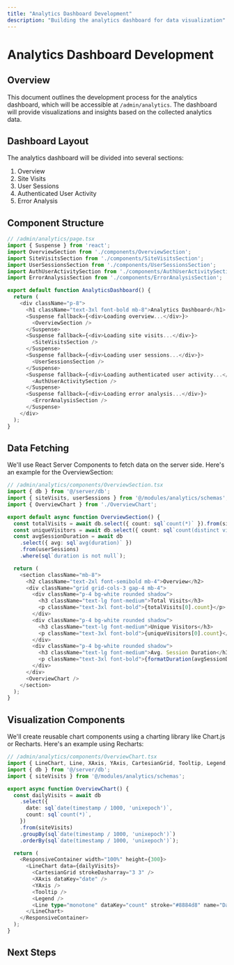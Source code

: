 ```yaml
---
title: "Analytics Dashboard Development"
description: "Building the analytics dashboard for data visualization"
---
```


# Analytics Dashboard Development

## Overview

This document outlines the development process for the analytics dashboard, which will be accessible at `/admin/analytics`. The dashboard will provide visualizations and insights based on the collected analytics data.

## Dashboard Layout

The analytics dashboard will be divided into several sections:

1. Overview
2. Site Visits
3. User Sessions
4. Authenticated User Activity
5. Error Analysis

## Component Structure

```typescript
// /admin/analytics/page.tsx
import { Suspense } from 'react';
import OverviewSection from './components/OverviewSection';
import SiteVisitsSection from './components/SiteVisitsSection';
import UserSessionsSection from './components/UserSessionsSection';
import AuthUserActivitySection from './components/AuthUserActivitySection';
import ErrorAnalysisSection from './components/ErrorAnalysisSection';

export default function AnalyticsDashboard() {
  return (
    <div className="p-8">
      <h1 className="text-3xl font-bold mb-8">Analytics Dashboard</h1>
      <Suspense fallback={<div>Loading overview...</div>}>
        <OverviewSection />
      </Suspense>
      <Suspense fallback={<div>Loading site visits...</div>}>
        <SiteVisitsSection />
      </Suspense>
      <Suspense fallback={<div>Loading user sessions...</div>}>
        <UserSessionsSection />
      </Suspense>
      <Suspense fallback={<div>Loading authenticated user activity...</div>}>
        <AuthUserActivitySection />
      </Suspense>
      <Suspense fallback={<div>Loading error analysis...</div>}>
        <ErrorAnalysisSection />
      </Suspense>
    </div>
  );
}
```

## Data Fetching

We'll use React Server Components to fetch data on the server side. Here's an example for the OverviewSection:

```typescript
// /admin/analytics/components/OverviewSection.tsx
import { db } from '@/server/db';
import { siteVisits, userSessions } from '@/modules/analytics/schemas';
import { OverviewChart } from './OverviewChart';

export default async function OverviewSection() {
  const totalVisits = await db.select({ count: sql`count(*)` }).from(siteVisits);
  const uniqueVisitors = await db.select({ count: sql`count(distinct visitor_id)` }).from(siteVisits);
  const avgSessionDuration = await db
    .select({ avg: sql`avg(duration)` })
    .from(userSessions)
    .where(sql`duration is not null`);

  return (
    <section className="mb-8">
      <h2 className="text-2xl font-semibold mb-4">Overview</h2>
      <div className="grid grid-cols-3 gap-4 mb-4">
        <div className="p-4 bg-white rounded shadow">
          <h3 className="text-lg font-medium">Total Visits</h3>
          <p className="text-3xl font-bold">{totalVisits[0].count}</p>
        </div>
        <div className="p-4 bg-white rounded shadow">
          <h3 className="text-lg font-medium">Unique Visitors</h3>
          <p className="text-3xl font-bold">{uniqueVisitors[0].count}</p>
        </div>
        <div className="p-4 bg-white rounded shadow">
          <h3 className="text-lg font-medium">Avg. Session Duration</h3>
          <p className="text-3xl font-bold">{formatDuration(avgSessionDuration[0].avg)}</p>
        </div>
      </div>
      <OverviewChart />
    </section>
  );
}
```

## Visualization Components

We'll create reusable chart components using a charting library like Chart.js or Recharts. Here's an example using Recharts:

```typescript
// /admin/analytics/components/OverviewChart.tsx
import { LineChart, Line, XAxis, YAxis, CartesianGrid, Tooltip, Legend, ResponsiveContainer } from 'recharts';
import { db } from '@/server/db';
import { siteVisits } from '@/modules/analytics/schemas';

export async function OverviewChart() {
  const dailyVisits = await db
    .select({
      date: sql`date(timestamp / 1000, 'unixepoch')`,
      count: sql`count(*)`,
    })
    .from(siteVisits)
    .groupBy(sql`date(timestamp / 1000, 'unixepoch')`)
    .orderBy(sql`date(timestamp / 1000, 'unixepoch')`);

  return (
    <ResponsiveContainer width="100%" height={300}>
      <LineChart data={dailyVisits}>
        <CartesianGrid strokeDasharray="3 3" />
        <XAxis dataKey="date" />
        <YAxis />
        <Tooltip />
        <Legend />
        <Line type="monotone" dataKey="count" stroke="#8884d8" name="Daily Visits" />
      </LineChart>
    </ResponsiveContainer>
  );
}
```

## Next Steps

<Cards>
  <Card 
    title="Dashboard Interactivity" 
    href="/docs/analytics/dashboard-interactivity"
    description="Adding interactive features to the analytics dashboard" 
  />
  <Card 
    title="Data Refresh Strategies" 
    href="/docs/analytics/data-refresh-strategies"
    description="Implementing efficient data refresh mechanisms" 
  />
  <Card 
    title="Dashboard Performance" 
    href="/docs/analytics/dashboard-performance"
    description="Optimizing dashboard performance for large datasets" 
  />
</Cards>